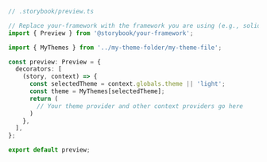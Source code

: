 ```ts
// .storybook/preview.ts

// Replace your-framework with the framework you are using (e.g., solid, qwik)
import { Preview } from '@storybook/your-framework';

import { MyThemes } from '../my-theme-folder/my-theme-file';

const preview: Preview = {
  decorators: [
    (story, context) => {
      const selectedTheme = context.globals.theme || 'light';
      const theme = MyThemes[selectedTheme];
      return (
        // Your theme provider and other context providers go here
      )
    },
  ],
};

export default preview;
```
